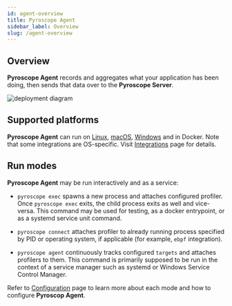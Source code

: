```yaml
---
id: agent-overview
title: Pyroscope Agent
sidebar_label: Overview
slug: /agent-overview
---
```





## Overview

**Pyroscope Agent** records and aggregates what your application has been doing, then sends that data over to the
**Pyroscope Server**.

![deployment diagram](/img/deployment.svg)

## Supported platforms

**Pyroscope Agent** can run on [Linux](agent-install-linux), [macOS](agent-install-macos), [Windows](agent-install-windows)
and in <FontAwesomeIcon color="#0db7ed" icon={faDocker}/> Docker. Note that some integrations are OS-specific.
Visit [Integrations](/docs/supported-integrations) page for details.

## Run modes

**Pyroscope Agent** may be run interactively and as a service:
 * `pyroscope exec` spawns a new process and attaches configured profiler. Once `pyroscope exec` exits, the child
process exits as well and vice-versa. This command may be used for testing, as a docker entrypoint, or as a systemd
service unit command.

 * `pyroscope connect` attaches profiler to already running process specified by PID or operating system,
if applicable (for example, `ebpf` integration).

 * `pyroscope agent` continuously tracks configured `targets` and attaches profilers to them. This command is
primarily supposed to be run in the context of a service manager such as systemd or Windows Service Control Manager.

Refer to [Configuration](/docs/agent-configuration-overview) page to learn more about each mode and how to configure
**Pyroscop Agent**.
